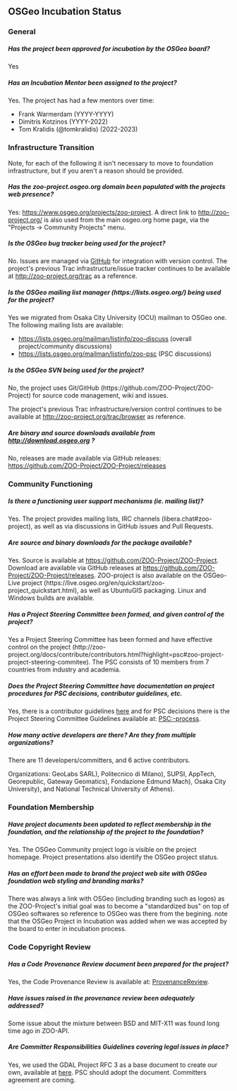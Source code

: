 
== OSGeo Incubation Status ==

=== General ===

===== Has the project been approved for incubation by the OSGeo board? ===== 
Yes 

=====  Has an Incubation Mentor been assigned to the project? ===== 

Yes.  The project has had a few mentors over time:

* Frank Warmerdam (YYYY-YYYY)
* Dimitris Kotzinos (YYYY-2022)
* Tom Kralidis (@tomkralidis) (2022-2023)

=== Infrastructure Transition ===

Note, for each of the following it isn't necessary to move to foundation infrastructure, but if you aren't a reason should be provided.

===== Has the zoo-project.osgeo.org domain been populated with the projects web presence? =====
Yes: https://www.osgeo.org/projects/zoo-project. A direct link to http://zoo-project.org/ is also used from the main osgeo.org home page, via the "Projects -> Community Projects" menu.

===== Is the OSGeo bug tracker being used for the project? ===== 
No.  Issues are managed via [https://github.com/ZOO-Project/ZOO-Project/issues GitHub] for integration with version control.  The project's previous Trac infrastructure/issue tracker continues to be available at http://zoo-project.org/trac as a reference.

===== Is the OSGeo mailing list manager (https://lists.osgeo.org/) being used for the project? ===== 
Yes we migrated from Osaka City University (OCU) mailman to OSGeo one.  The following mailing lists are available:
* https://lists.osgeo.org/mailman/listinfo/zoo-discuss (overall project/community discussions)
* https://lists.osgeo.org/mailman/listinfo/zoo-psc (PSC discussions)

===== Is the OSGeo SVN being used for the project? ===== 
No, the project uses Git/GitHub (https://github.com/ZOO-Project/ZOO-Project) for source code management, wiki and issues.

The project's previous Trac infrastructure/version control continues to be available at http://zoo-project.org/trac/browser as reference.

===== Are binary and source downloads available from http://download.osgeo.org ? ===== 
No, releases are made available via GitHub releases: https://github.com/ZOO-Project/ZOO-Project/releases

=== Community Functioning ===

===== Is there a functioning user support mechanisms (ie. mailing list)? ===== 
Yes.  The project provides mailing lists, IRC channels (libera.chat#zoo-project), as well as via discussions in GitHub issues and Pull Requests.

===== Are source and binary downloads for the package available? ===== 
Yes. Source is available at https://github.com/ZOO-Project/ZOO-Project. Download are available via GitHub releases at https://github.com/ZOO-Project/ZOO-Project/releases. ZOO-project is also available on the OSGeo-Live project (https://live.osgeo.org/en/quickstart/zoo-project_quickstart.html), as well as UbuntuGIS packaging.  Linux and Windows builds are available.


===== Has a Project Steering Committee been formed, and given control of the project? ===== 
Yes a Project Steering Committee has been formed and have effective control on the project (http://zoo-project.org/docs/contribute/contributors.html?highlight=psc#zoo-project-project-steering-commitee).  The PSC consists of 10 members from 7 countries from industry and academia.

===== Does the Project Steering Committee have documentation on project procedures for PSC decisions, contributor guidelines, etc. ===== 
Yes, there is a contributor guidelines [http://zoo-project.org/docs/community/developer.html here] and for PSC decisions there is the Project Steering Committee Guidelines available at: [[PSC:-process]].

===== How many active developers are there? Are they from multiple organizations? ===== 
There are 11 developers/committers, and 6 active contributors.

Organizations: GeoLabs SARL), Politecnico di Milano), SUPSI, AppTech, Georepublic, Gateway Geomatics), Fondazione Edmund Mach), Osaka City University), and National Technical University of Athens).

=== Foundation Membership ===

===== Have project documents been updated to reflect membership in the foundation, and the relationship of the project to the foundation? ===== 
Yes. The OSGeo Community project logo is visible on the project homepage. Project presentations also identify the OSGeo project status.

===== Has an effort been made to brand the project web site with OSGeo foundation web styling and branding marks? ===== 
There was always a link with OSGeo (including branding such as logos) as the ZOO-Project's initial goal was to become a "standardized bus" on top of OSGeo softwares so reference to OSGeo was there from the begining. note that the OSGeo Project in Incubation was added when we was accepted by the board to enter in incubation process. 

=== Code Copyright Review ===

===== Has a Code Provenance Review document been prepared for the project? ===== 
Yes, the Code Provenance Review is available at: [[ProvenanceReview]].

===== Have issues raised in the provenance review been adequately addressed? ===== 
Some issue about the mixture between BSD and MIT-X11 was found long time ago in ZOO-API.

===== Are Committer Responsibilities Guidelines covering legal issues in place? ===== 
Yes, we used the GDAL Project RFC 3 as a base document to create our own, available at [http://zoo-project.org/docs/community/developer.html here].  PSC should adopt the document. Committers agreement are coming.




